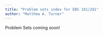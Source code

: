 ```yaml
---
title: "Problem sets index for EBS 181/281"
author: "Matthew A. Turner"
---
```


Problem Sets coming soon!
